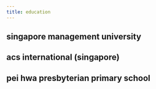 ```yaml
---
title: education
---
```


## singapore management university

## acs international (singapore)

## pei hwa presbyterian primary school


